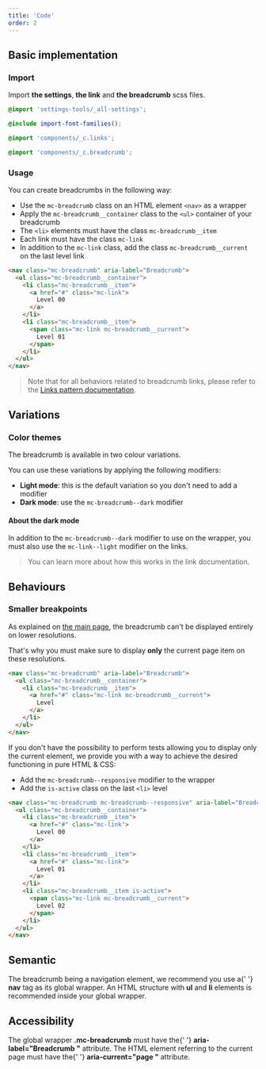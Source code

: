```yaml
---
title: 'Code'
order: 2
---
```


## Basic implementation

### Import

Import **the settings**, **the link** and **the breadcrumb** scss files.

```scss
@import 'settings-tools/_all-settings';

@include import-font-families();

@import 'components/_c.links';

@import 'components/_c.breadcrumb';
```

### Usage

You can create breadcrumbs in the following way:

- Use the `mc-breadcrumb` class on an HTML element `<nav>` as a wrapper
- Apply the `mc-breadcrumb__container` class to the `<ul>` container of your breadcrumb
- The `<li>` elements must have the class `mc-breadcrumb__item`
- Each link must have the class `mc-link`
- In addition to the `mc-link` class, add the class `mc-breadcrumb__current` on the last level link

```html
<nav class="mc-breadcrumb" aria-label="Breadcrumb">
  <ul class="mc-breadcrumb__container">
    <li class="mc-breadcrumb__item">
      <a href="#" class="mc-link">
        Level 00
      </a>
    </li>
    <li class="mc-breadcrumb__item">
      <span class="mc-link mc-breadcrumb__current">
        Level 01
      </span>
    </li>
  </ul>
</nav>
```

> Note that for all behaviors related to breadcrumb links, please refer to the [Links pattern documentation](/Components/Links/code/).

<Preview path="default" />

## Variations

### Color themes

The breadcrumb is available in two colour variations.

You can use these variations by applying the following modifiers:

- **Light mode**: this is the default variation so you don't need to add a modifier
- **Dark mode**: use the `mc-breadcrumb--dark` modifier

#### About the dark mode

In addition to the `mc-breadcrumb--dark` modifier to use on the wrapper, you must also use the `mc-link--light` modifier on the links.

> You can learn more about how this works in the link documentation.

<Preview path="dark-mode" />

## Behaviours

### Smaller breakpoints

As explained on [the main page](/Components/Breadcrumb/#smaller-breakpoints), the breadcrumb can't be displayed entirely on lower resolutions.

That's why you must make sure to display **only** the current page item on these resolutions.

```html
<nav class="mc-breadcrumb" aria-label="Breadcrumb">
  <ul class="mc-breadcrumb__container">
    <li class="mc-breadcrumb__item">
      <a href="#" class="mc-link mc-breadcrumb__current">
        Level
      </a>
    </li>
  </ul>
</nav>
```

If you don't have the possibility to perform tests allowing you to display only the current element, we provide you with a way to achieve the desired functioning in pure HTML & CSS:

- Add the `mc-breadcrumb--responsive` modifier to the wrapper
- Add the `is-active` class on the last `<li>` level

```html
<nav class="mc-breadcrumb mc-breadcrumb--responsive" aria-label="Breadcrumb">
  <ul class="mc-breadcrumb__container">
    <li class="mc-breadcrumb__item">
      <a href="#" class="mc-link">
        Level 00
      </a>
    </li>
    <li class="mc-breadcrumb__item">
      <a href="#" class="mc-link">
        Level 01
      </a>
    </li>
    <li class="mc-breadcrumb__item is-active">
      <span class="mc-link mc-breadcrumb__current">
        Level 02
      </span>
    </li>
  </ul>
</nav>
```

<Preview path="responsive" />

## Semantic

<HintItem>
  The breadcrumb being a navigation element, we recommend you use a{' '}
  <strong>nav</strong> tag as its global wrapper.
</HintItem>
<HintItem>
  An HTML structure with <strong>ul</strong> and <strong>li</strong> elements is
  recommended inside your global wrapper.
</HintItem>

## Accessibility

<HintItem>
  The global wrapper <strong>.mc-breadcrumb</strong> must have the{' '}
  <strong>aria-label="Breadcrumb "</strong> attribute.
</HintItem>
<HintItem>
  The HTML element referring to the current page must have the{' '}
  <strong>aria-current="page "</strong> attribute.
</HintItem>
